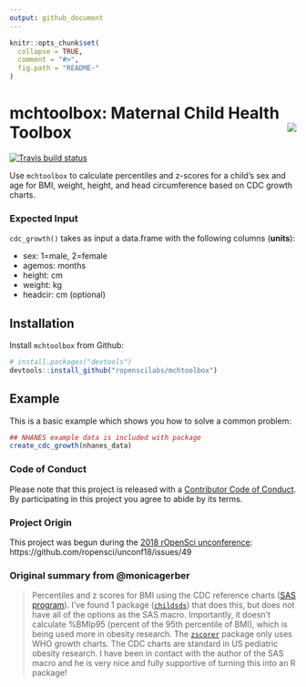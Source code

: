 ```yaml
---
output: github_document
---
```


<!-- README.md is generated from README.Rmd. Please edit that file -->

```r
knitr::opts_chunk$set(
  collapse = TRUE,
  comment = "#>",
  fig.path = "README-"
)
```

mchtoolbox: Maternal Child Health Toolbox <img src="man/figures/imgHexSmall.png" align="right" />
==========
[![Travis build
status](https://travis-ci.com/ropenscilabs/mchtoolbox.svg?branch=master)](https://travis-ci.com/ropenscilabs/mchtoolbox)

Use `mchtoolbox` to calculate percentiles and z-scores for a child’s sex and age for BMI, weight, height, and head circumference based on CDC growth charts. 

### Expected Input

`cdc_growth()` takes as input a data.frame with the following columns (__units__):
  
* sex: 1=male, 2=female  
* agemos: months  
* height: cm  
* weight: kg  
* headcir: cm (optional)  

## Installation

Install `mchtoolbox` from Github:
  
```r
# install.packages("devtools")
devtools::install_github("ropenscilabs/mchtoolbox")
```

## Example

This is a basic example which shows you how to solve a common problem:
  
```r
## NHANES example data is included with package
create_cdc_growth(nhanes_data)

```

### Code of Conduct

Please note that this project is released with a [Contributor Code of Conduct](CODE_OF_CONDUCT.md). By participating in this project you agree to abide by its terms.

### Project Origin
This project was begun during the [2018 rOpenSci unconference](unconf18.ropensci.org):
  https://github.com/ropensci/unconf18/issues/49   

### Original summary from @monicagerber

> Percentiles and z scores for BMI using the CDC reference charts ([SAS program](https://www.cdc.gov/nccdphp/dnpao/growthcharts/resources/sas.htm)). I've found 1 package ([`childsds`](https://cran.r-project.org/web/packages/childsds/index.html)) that does this, but does not have all of the options as the SAS macro. Importantly, it doesn't calculate %BMIp95 (percent of the 95th percentile of BMI), which is being used more in obesity research. The [`zscorer`](https://nutriverse.validmeasures.org/zscorer/index.html) package only uses WHO growth charts. The CDC charts are standard in US pediatric obesity research. I have been in contact with the author of the SAS macro and he is very nice and fully supportive of turning this into an R package!
  
